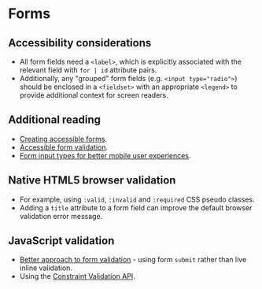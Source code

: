 
# Forms

## Accessibility considerations
- All form fields need a `<label>`, which is explicitly associated with the relevant field with `for | id` attribute pairs.
- Additionally, any "grouped" form fields (e.g. `<input type="radio">`) should be enclosed in a `<fieldset>` with an appropriate `<legend>` to provide additional context for screen readers.

## Additional reading
- [Creating accessible forms](https://webaim.org/techniques/forms/controls).
- [Accessible form validation](https://www.smashingmagazine.com/2023/02/guide-accessible-form-validation/).
- [Form input types for better mobile user experiences](https://css-tricks.com/better-form-inputs-for-better-mobile-user-experiences/).

## Native HTML5 browser validation
- For example, using `:valid`, `:invalid` and `:required` CSS pseudo classes.
- Adding a `title` attribute to a form field can improve the default browser validation error message.

<Preview>
    <Story id="forms-form--form" />
</Preview>

## JavaScript validation
- [Better approach to form validation](https://adamsilver.io/blog/the-problem-with-live-validation-and-what-to-do-instead/) - using form `submit` rather than live inline validation.
- Using the [Constraint Validation API](https://developer.mozilla.org/en-US/docs/Learn/Forms/Form_validation#validating_forms_using_javascript).

<Preview>
    <Story id="forms-form--form-js-validation" />
</Preview>
